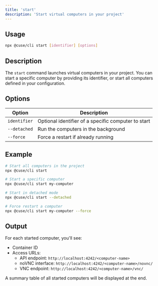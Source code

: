 ```yaml
---
title: 'start'
description: 'Start virtual computers in your project'
---
```


## Usage

```bash
npx @cuse/cli start [identifier] [options]
```

## Description

The `start` command launches virtual computers in your project. You can start a specific computer by providing its identifier, or start all computers defined in your configuration.

## Options

| Option | Description |
| --- | --- |
| `identifier` | Optional identifier of a specific computer to start |
| `--detached` | Run the computers in the background |
| `--force` | Force a restart if already running |

## Example

```bash
# Start all computers in the project
npx @cuse/cli start

# Start a specific computer
npx @cuse/cli start my-computer

# Start in detached mode
npx @cuse/cli start --detached

# Force restart a computer
npx @cuse/cli start my-computer --force
```

## Output

For each started computer, you'll see:
- Container ID
- Access URLs:
  - API endpoint: `http://localhost:4242/<computer-name>`
  - noVNC interface: `http://localhost:4242/<computer-name>/novnc/`
  - VNC endpoint: `http://localhost:4242/<computer-name>/vnc/`

A summary table of all started computers will be displayed at the end.
